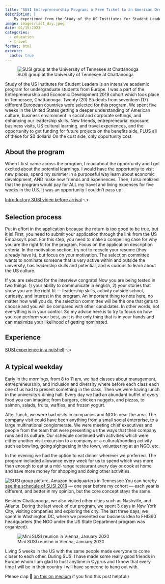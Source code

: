 ```yaml
---
title: "SUSI Entrepreneurship Program: A Free Ticket to an American Dream"
description: |
    My experience from the Study of the US Institutes for Student Leaders Program at University of Tennessee Chattanooga.
image: images/last_day.jpeg  
date: 01/15/2023
categories: 
  - education
  - travel
format: html
execute: 
  cache: true
---
```


![SUSI group at the University of Tennesee at Chattanooga](images/susi_utc.jpeg)


Study of the US Institutes for Student Leaders is an intensive academic program for undergraduate students from Europe. I was a part of the Entrepreneurship and Economic Development 2019 cohort which took place in Tennessee, Chattanooga. Twenty (20) Students from seventeen (17) different European countries were selected for this program. We spent five weeks in the United States getting a deeper understanding of American culture, business environment in social and corporate settings, and enhancing our leadership skills. New friends, entrepreneurial exposure, business visits, US cultural learning, and travel experiences, and the opportunity to get funding for future projects on the benefits side, PLUS all of these for $0 dollars! On the cost side, only opportunity cost.

## About the program

When I first came across the program, I read about the opportunity and I got excited about the potential learnings. I would have the opportunity to visit new places, spend my summer in a purposeful way learn about economic development, AND make new friends and experiences. Then, I also realized that the program would pay for ALL my travel and living expenses for five weeks in the U.S. It was an opportunity I couldn’t pass up!

[Introductory SUSI video before arrival](https://www.youtube.com/watch?v=u1BGsojMZsE) 👈

## Selection process

Put in effort in the application because the return is too good to be true, but it is! First, you need to submit your application through the link from the US Embassy’s post. For this step, you need to make a compelling case for why you are the right fit for the program. Focus on the application description criteria. In the motivation section, try not to recycle your resume (they already have it), but focus on your motivation. The selection committee wants to nominate someone that is very active within and outside the university, has leadership skills and potential, and is curious to learn about the US culture.

If you are selected for the interview congrats! Now you are being tested in two things: 1) your ability to communicate in english, 2) your stories that show you are the right fit — leadership skills, activity outside school, curiosity, and interest in the program. An important thing to note here, no matter how well you do, the selection committee will be the one that gets to choose and you will be compared with other candidates. In other words, not everything is in your control. So my advice here is to try to focus on how you can perform your best, as it is the only thing that is in your hands and can maximize your likelihood of getting nominated.

## Experience

[SUSI experience in a nutshell](https://www.youtube.com/watch?v=Uj2JiB4n4wA) 👈

## A typical weekday

Early in the mornings, from 8 to 11 am, we had classes about management, entrepreneurship, and inclusion and diversity where before each class each one of us had to present something in the class. Then we were having lunch in the university’s dining hall. Every day we had an abundant buffet of every food you can imagine; from burgers, chicken nuggets, and pizzas, to salmon, salads, fruits, waffles, and frozen yogurt.

After lunch, we were had visits in companies and NGOs near the area. The company visit could have been anything from a small social enterprise, to a large multinational conglomerate. We were meeting chief executives and people from the team that were presenting us the ways that their company runs and its culture. Our schedule continued with activities which were either another visit excursion to a company or a cultural/bonding activity such as bowling, going sightseeing in the town, volunteering at an NGO, etc.

In the evening we had the option to eat dinner wherever we preferred. The program included allowance every week for us to spend which was more than enough to eat at a mid-range restaurant every day or cook at home and save more money for shopping and doing other activities.

![SUSI group picture, Amazon headquarters in Tennessee](images/amazon_susi.jpeg)
You can hereby [see the schedule of SUSI 2018](https://www.utc.edu/sites/default/files/2021-05/susi-2018-calendar-revised2-2018.07.12.pdf) — one year before my cohort — each year is different, and better in my opinion, but the core concept stays the same.

Besides Chattanooga, we also visited other cities such as Nashville, and Atlanta. During the last week of our program, we spent 3 days in New York City, visiting companies and exploring the city. The last three days, we spent in Washington DC, where we presented our business idea to FHI360 headquarters (the NGO under the US State Department program was organized).

![Mini SUSI reunion in Vienna, January 2020](images/susi_vienna.jpeg)

Living 5 weeks in the US with the same people made everyone to come closer to each other. During SUSI I have made some really good friends in Europe whom I am glad to host anytime in Cyprus and I know that every time I will be in their country I will have someone to hang out with.


Please clap 👏 [on this on medium](https://medium.com/@loizoskon/study-of-the-us-institutes-for-student-leaders-2019-33dc3000a64e) if you find this post helpful:)


